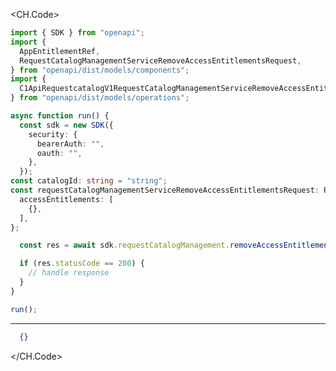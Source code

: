 
<CH.Code>
```typescript RemoveAccessEntitlements.ts
import { SDK } from "openapi";
import {
  AppEntitlementRef,
  RequestCatalogManagementServiceRemoveAccessEntitlementsRequest,
} from "openapi/dist/models/components";
import {
  C1ApiRequestcatalogV1RequestCatalogManagementServiceRemoveAccessEntitlementsRequest,
} from "openapi/dist/models/operations";

async function run() {
  const sdk = new SDK({
    security: {
      bearerAuth: "",
      oauth: "",
    },
  });
const catalogId: string = "string";
const requestCatalogManagementServiceRemoveAccessEntitlementsRequest: RequestCatalogManagementServiceRemoveAccessEntitlementsRequest = {
  accessEntitlements: [
    {},
  ],
};

  const res = await sdk.requestCatalogManagement.removeAccessEntitlements(catalogId, requestCatalogManagementServiceRemoveAccessEntitlementsRequest);

  if (res.statusCode == 200) {
    // handle response
  }
}

run();
```
---

```json Example Response
  {}
```
</CH.Code>
